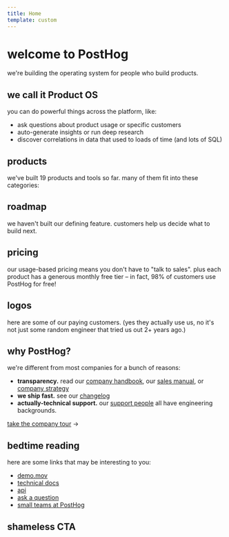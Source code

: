 ```yaml
---
title: Home
template: custom
---
```


<div class="flex @lg:flex-row-reverse @lg:justify-end @lg:items-end flex-col">

<HappyHog />

<div>

<h1 class="[&_p]:m-0 flex gap-2 flex-wrap">
    <span>welcome to</span>
    <Logo />
    <span>PostHog</span>
</h1>

we're building the operating system for people who build products.

</div>

</div>

<div class="space-y-8 pt-2">

<div id="product-os">

<h2 class="mt-0">we call it Product OS</h2>

you can do powerful things across the platform, like:

-   ask questions about product usage or specific customers
-   auto-generate insights or run deep research
-   discover correlations in data that used to loads of time (and lots of SQL)

</div>

<div id="products">

## products

we've built 19 products and tools so far. many of them fit into these categories:

<Products />

</div>

<div id="roadmap">

## roadmap

we haven't built our defining feature. customers help us decide what to build next.

<Roadmap />

</div>

<div id="pricing">

## pricing

our usage-based pricing means you don't have to "talk to sales". plus each product has a generous monthly free tier – in fact, 98% of customers use PostHog for free!

<Pricing />

</div>

<div id="logos">

## logos

here are some of our paying customers. (yes they actually use us, no it's not just some random engineer that tried us out 2+ years ago.)

<Customers />

</div>

<div id="why-posthog">

## why PostHog?

we're different from most companies for a bunch of reasons:

-   **transparency.** read our [company handbook](/handbook), our [sales manual](/sales-manual), or [company strategy](/strategy)
-   **we ship fast.** see our [changelog](/changelog)
-   **actually-technical support.** our [support people](/support) all have engineering backgrounds.

[take the company tour](/why) →

</div>

<div id="bedtime-reading">

## bedtime reading

here are some links that may be interesting to you:

-   [demo.mov](/demo)
-   [technical docs](/docs)
-   [api](/docs/api)
-   [ask a question](/questions)
-   [small teams at PostHog](/teams)

</div>

<div id="shameless-cta">

## shameless CTA

<CTA />

</div>
</div>
